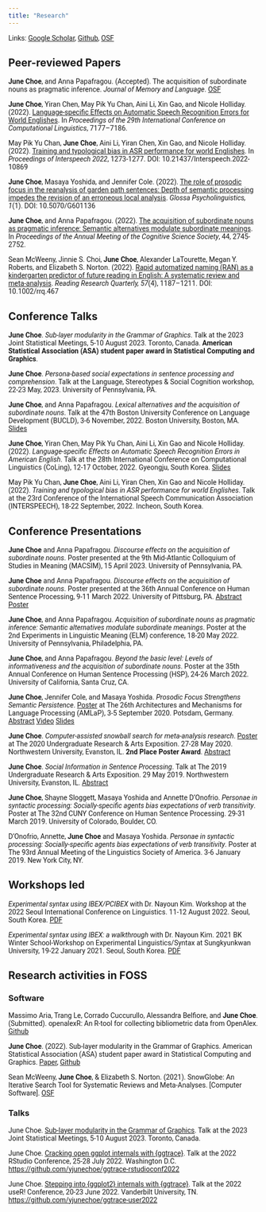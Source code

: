 ```yaml
---
title: "Research"
---
```


<style>
p {
  font-family: Roboto;
}
</style>


Links: [Google Scholar](https://scholar.google.com/citations?user=dFdQTmYAAAAJ), [Github](https://github.com/yjunechoe), [OSF](https://osf.io/72vrb/)


## Peer-reviewed Papers

**June Choe**, and Anna Papafragou. (Accepted). The acquisition of subordinate nouns as pragmatic inference. _Journal of Memory and Language_. [OSF](https://osf.io/x8cuf/?view_only=14a975d3618e4838b6cc7681b2ecf692)

**June Choe**, Yiran Chen, May Pik Yu Chan, Aini Li, Xin Gao, and Nicole Holliday. (2022). [Language-specific Effects on Automatic Speech Recognition Errors for World Englishes](https://aclanthology.org/2022.coling-1.628/). In _Proceedings of the 29th International Conference on Computational Linguistics_, 7177–7186.

May Pik Yu Chan, **June Choe**, Aini Li, Yiran Chen, Xin Gao, and Nicole Holliday. (2022). [Training and typological bias in ASR performance for world Englishes](https://www.isca-speech.org/archive/interspeech_2022/chan22b_interspeech.html). In _Proceedings of Interspeech 2022_, 1273-1277. DOI: 10.21437/Interspeech.2022-10869

**June Choe**, Masaya Yoshida, and Jennifer Cole. (2022). [The role of prosodic focus in the reanalysis of garden path sentences: Depth of semantic processing impedes the revision of an erroneous local analysis](https://escholarship.org/uc/item/5d84n2x7). _Glossa Psycholinguistics, 1_(1). DOI: 10.5070/G601136

**June Choe**, and Anna Papafragou. (2022). [The acquisition of subordinate nouns as pragmatic inference: Semantic alternatives modulate subordinate meanings](https://escholarship.org/uc/item/2m87n4ht). In _Proceedings of the Annual Meeting of the Cognitive Science Society_, 44, 2745-2752.

Sean McWeeny, Jinnie S. Choi, **June Choe**, Alexander LaTourette, Megan Y. Roberts, and Elizabeth S. Norton. (2022). [Rapid automatized naming (RAN) as a kindergarten predictor of future reading in English: A systematic review and meta-analysis](https://doi.org/10.1002/rrq.467). _Reading Research Quarterly, 57_(4), 1187–1211. DOI: 10.1002/rrq.467


## Conference Talks

**June Choe**. *Sub-layer modularity in the Grammar of Graphics*. Talk at the 2023 Joint Statistical Meetings, 5-10 August 2023. Toronto, Canada. **American Statistical Association (ASA) student paper award in Statistical Computing and Graphics**.

**June Choe**. *Persona-based social expectations in sentence processing and comprehension*. Talk at the Language, Stereotypes & Social Cognition workshop, 22-23 May, 2023. University of Pennsylvania, PA.

**June Choe**, and Anna Papafragou. *Lexical alternatives and the acquisition of subordinate nouns*. Talk at the 47th Boston University Conference on Language Development (BUCLD), 3-6 November, 2022. Boston University, Boston, MA. [Slides](static/slides/BUCLD_2022_Choe_Papafragou.pdf)

**June Choe**, Yiran Chen, May Pik Yu Chan, Aini Li, Xin Gao and Nicole Holliday. (2022). *Language-specific Effects on Automatic Speech Recognition Errors in American English*. Talk at the 28th International Conference on Computational Linguistics (CoLing), 12-17 October, 2022. Gyeongju, South Korea. [Slides](static/slides/COLING_2022_Choe_et_al.pdf)

May Pik Yu Chan, **June Choe**, Aini Li, Yiran Chen, Xin Gao and Nicole Holliday. (2022). *Training and typological bias in ASR performance for world Englishes*. Talk at the 23rd Conference of the International Speech Communication Association (INTERSPEECH), 18-22 September, 2022. Incheon, South Korea.


## Conference Presentations

**June Choe** and Anna Papafragou. *Discourse effects on the acquisition of subordinate nouns*. Poster presented at the 9th Mid-Atlantic Colloquium of Studies in Meaning (MACSIM), 15 April 2023. University of Pennsylvania, PA.

**June Choe** and Anna Papafragou. *Discourse effects on the acquisition of subordinate nouns*. Poster presented at the 36th Annual Conference on Human Sentence Processing, 9-11 March 2022. University of Pittsburg, PA. [Abstract](static/abstract/HSP_2023_Abstract.pdf) [Poster](static/poster/HSP2023.png)

**June Choe**, and Anna Papafragou. *Acquisition of subordinate nouns as pragmatic inference: Semantic alternatives modulate subordinate meanings*. Poster at the 2nd Experiments in Linguistic Meaning (ELM) conference, 18-20 May 2022. University of Pennsylvania, Philadelphia, PA.

**June Choe**, and Anna Papafragou. *Beyond the basic level: Levels of informativeness and the acquisition of subordinate nouns*. Poster at the 35th Annual Conference on Human Sentence Processing (HSP), 24-26 March 2022. University of California, Santa Cruz, CA.

**June Choe**, Jennifer Cole, and Masaya Yoshida. *Prosodic Focus Strengthens Semantic Persistence*. [Poster](static/poster/AMLAP2020.pdf) at The 26th Architectures and Mechanisms for Language Processing (AMLaP), 3-5 September 2020. Potsdam, Germany. [Abstract](static/abstract/AMLAP_2020_Abstract.pdf) [Video](https://osf.io/fjkp9/) [Slides](static/slides/AMLAP_2020_Slides.pdf)

**June Choe**. *Computer-assisted snowball search for meta-analysis research*. [Poster](static/poster/Snowballer_June_Choe.pdf) at The 2020 Undergraduate Research & Arts Exposition. 27-28 May 2020. Northwestern University, Evanston, IL. **2nd Place Poster Award**. [Abstract](static/abstract/Expo_2020_Abstract.pdf)

**June Choe**. *Social Information in Sentence Processing*. Talk at The 2019 Undergraduate Research & Arts Exposition. 29 May 2019. Northwestern University, Evanston, IL. [Abstract](static/abstract/Expo_2019_Abstract.pdf)

**June Choe**, Shayne Sloggett, Masaya Yoshida and Annette D'Onofrio. *Personae in syntactic processing: Socially-specific agents bias expectations of verb transitivity*. Poster at The 32nd CUNY Conference on Human Sentence Processing. 29-31 March 2019. University of Colorado, Boulder, CO.

D’Onofrio, Annette, **June Choe** and Masaya Yoshida. *Personae in syntactic processing: Socially-specific agents bias expectations of verb transitivity*. Poster at The 93rd Annual Meeting of the Linguistics Society of America. 3-6 January 2019. New York City, NY.


## Workshops led

_Experimental syntax using IBEX/PCIBEX_ with Dr. Nayoun Kim. Workshop at the 2022 Seoul International Conference on Linguistics. 11-12 August 2022. Seoul, South Korea. [PDF](https://github.com/yjunechoe/IBEX-Workshop-Materials/blob/master/2022-ibex-pcibex-workshop-slides.pdf)

_Experimental syntax using IBEX: a walkthrough_ with Dr. Nayoun Kim. 2021 BK Winter School-Workshop on Experimental Linguistics/Syntax at Sungkyunkwan University, 19-22 January 2021. Seoul, South Korea. [PDF](https://github.com/yjunechoe/IBEX-Workshop-Materials/blob/master/2021-ibex-workshop-slides.pdf)


## Research activities in FOSS

### Software

Massimo Aria, Trang Le, Corrado Cuccurullo, Alessandra Belfiore, and **June Choe**. (Submitted). openalexR: An R-tool for collecting bibliometric data from OpenAlex. [Github](https://github.com/massimoaria/openalexR)

**June Choe**. (2022). Sub-layer modularity in the Grammar of Graphics. American Statistical Association (ASA) student paper award in Statistical Computing and Graphics. [Paper](static/papers/Choe_2022_SublayerGG.pdf), [Github](https://github.com/yjunechoe/ggtrace/)

Sean McWeeny, **June Choe**, & Elizabeth S. Norton. (2021). SnowGlobe: An Iterative Search Tool for Systematic Reviews and Meta-Analyses. [Computer Software]. [OSF](https://doi.org/10.17605/OSF.IO/U25RN)

### Talks

June Choe. [Sub-layer modularity in the Grammar of Graphics](https://ww2.aievolution.com/JSMAnnual/index.cfm?do=ev.viewEv&ev=2860). Talk at the 2023 Joint Statistical Meetings, 5-10 August 2023. Toronto, Canada.

June Choe. [Cracking open ggplot internals with {ggtrace}](https://www.youtube.com/watch?v=dUBnitXf5mk&list=PL9HYL-VRX0oTOwqzVtL_q5T8MNrzn0mdH&index=38). Talk at the 2022 RStudio Conference, 25-28 July 2022. Washington D.C. [https://github.com/yjunechoe/ggtrace-rstudioconf2022](https://github.com/yjunechoe/ggtrace-rstudioconf2022)

June Choe. [Stepping into {ggplot2} internals with {ggtrace}](https://www.youtube.com/watch?v=2JX8zu4QxMg&t=2959s). Talk at the 2022 useR! Conference, 20-23 June 2022. Vanderbilt University, TN. [https://github.com/yjunechoe/ggtrace-user2022](https://github.com/yjunechoe/ggtrace-user2022)

